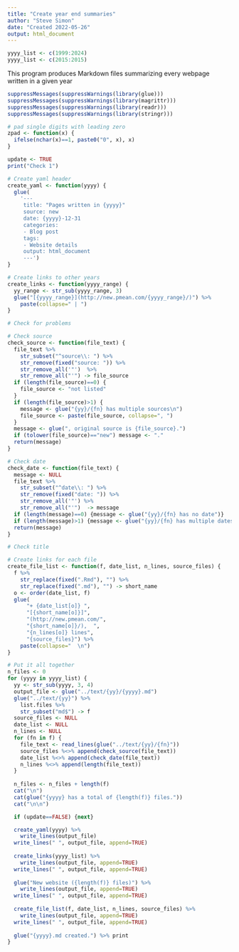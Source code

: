 ```yaml
---
title: "Create year end summaries"
author: "Steve Simon"
date: "Created 2022-05-26"
output: html_document
---
```

  
```r
yyyy_list <- c(1999:2024)
yyyy_list <- c(2015:2015)

```
  
This program produces Markdown files summarizing every webpage written in a given year

```r
suppressMessages(suppressWarnings(library(glue)))
suppressMessages(suppressWarnings(library(magrittr)))
suppressMessages(suppressWarnings(library(readr)))
suppressMessages(suppressWarnings(library(stringr)))

# pad single digits with leading zero
zpad <- function(x) {
  ifelse(nchar(x)==1, paste0("0", x), x)
}

update <- TRUE
print("Check 1")
```

```r
# Create yaml header
create_yaml <- function(yyyy) {
  glue(
    '---
     title: "Pages written in {yyyy}"
     source: new
     date: {yyyy}-12-31
     categories:
     - Blog post
     tags:
     - Website details
     output: html_document
     ---')
}
```

```r
# Create links to other years
create_links <- function(yyyy_range) {
  yy_range <- str_sub(yyyy_range, 3)
  glue("[{yyyy_range}](http://new.pmean.com/{yyyy_range}/)") %>%
    paste(collapse=" | ")
}
```

```r
# Check for problems

# Check source
check_source <- function(file_text) {
  file_text %>%
    str_subset("^source\\: ") %>%
    str_remove(fixed("source: ")) %>%
    str_remove_all('"')  %>%
    str_remove_all("'") -> file_source
  if (length(file_source)==0) {
    file_source <- "not listed"
  }
  if (length(file_source)>1) {
    message <- glue("{yy}/{fn} has multiple sources\n")
    file_source <- paste(file_source, collapse=", ")
  }
  message <- glue(", original source is {file_source}.")
  if (tolower(file_source)=="new") message <- "."
  return(message)
}
```

```r
# Check date
check_date <- function(file_text) {
  message <- NULL
  file_text %>%
    str_subset("^date\\: ") %>%
    str_remove(fixed("date: ")) %>%
    str_remove_all('"') %>%
    str_remove_all("'")  -> message
  if (length(message)==0) {message <- glue("{yy}/{fn} has no date")}
  if (length(message)>1) {message <- glue("{yy}/{fn} has multiple dates")}
  return(message)
}

# Check title
```

```r
# Create links for each file
create_file_list <- function(f, date_list, n_lines, source_files) {
  f %>%
    str_replace(fixed(".Rmd"), "") %>%
    str_replace(fixed(".md"), "") -> short_name
  o <- order(date_list, f)
  glue(
      "+ {date_list[o]} ",
      "[{short_name[o]}]",
      "(http://new.pmean.com/",
      "{short_name[o]}/),  ",
      "{n_lines[o]} lines",
      "{source_files}") %>%
    paste(collapse="  \n")
}
```

```r
# Put it all together
n_files <- 0
for (yyyy in yyyy_list) {
  yy <- str_sub(yyyy, 3, 4)
  output_file <- glue("../text/{yy}/{yyyy}.md")
  glue("../text/{yy}") %>%
    list.files %>%
    str_subset("md$") -> f
  source_files <- NULL
  date_list <- NULL
  n_lines <- NULL
  for (fn in f) {
    file_text <- read_lines(glue("../text/{yy}/{fn}"))
    source_files %<>% append(check_source(file_text))
    date_list %<>% append(check_date(file_text))
    n_lines %<>% append(length(file_text))
  }
  
  n_files <- n_files + length(f)
  cat("\n")
  cat(glue("{yyyy} has a total of {length(f)} files."))
  cat("\n\n")

  if (update==FALSE) {next}

  create_yaml(yyyy) %>%
    write_lines(output_file)
  write_lines(" ", output_file, append=TRUE)
  
  create_links(yyyy_list) %>%
    write_lines(output_file, append=TRUE)
  write_lines(" ", output_file, append=TRUE)
  
  glue("New website ({length(f)} files)") %>%
    write_lines(output_file, append=TRUE)
  write_lines(" ", output_file, append=TRUE)
  
  create_file_list(f, date_list, n_lines, source_files) %>% 
    write_lines(output_file, append=TRUE)
  write_lines(" ", output_file, append=TRUE)
  
  glue("{yyyy}.md created.") %>% print
}

```
